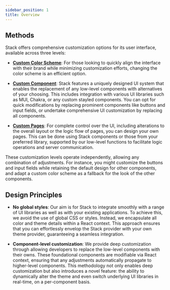 ```yaml
---
sidebar_position: 1
title: Overview
---
```


## Methods

Stack offers comprehensive customization options for its user interface, available across three levels:

- [**Custom Color Scheme**](./02-custom-colors.md): For those looking to quickly align the interface with their brand while minimizing customization efforts, changing the color scheme is an efficient option.

- [**Custom Component**](./03-custom-components.md): Stack features a uniquely designed UI system that enables the replacement of any low-level components with alternatives of your choosing. This includes integration with various UI libraries such as MUI, Chakra, or any custom stayled components. You can opt for quick modifications by replacing prominent components like buttons and input fields, or undertake comprehensive UI customization by replacing all components.

- [**Custom Pages**](./04-custom-pages.md): For complete control over the UI, including alterations to the overall layout or the logic flow of pages, you can design your own pages. This can be done using Stack components or those from your preferred library, supported by our low-level functions to facilitate logic operations and server communication.

These customization levels operate independently, allowing any combination of adjustments. For instance, you might customize the buttons and input fields while retaining the default design for other components, and adapt a custom color scheme as a fallback for the look of the other components. 

## Design Principles

- **No global styles**: Our aim is for Stack to integrate smoothly with a range of UI libraries as well as with your existing applications. To achieve this, we avoid the use of global CSS or styles. Instead, we encapsulate all color and theme details within a React context. This approach ensures that you can effortlessly envelop the Stack provider with your own theme provider, guaranteeing a seamless integration.

- **Component-level customization**: We provide deep customization through allowing developers to replace the low-level components with their owns. These foundational components are modifiable via React context, ensuring that any adjustments automatically propagate to higher-level components. This methodology not only enables deep customization but also introduces a novel feature: the ability to dynamically alter the theme and even switch underlying UI libraries in real-time, on a per-component basis.